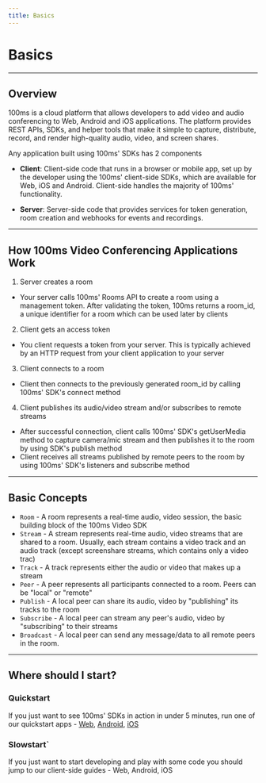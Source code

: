 ```yaml
---
title: Basics
---
```


# Basics

---

## Overview

100ms is a cloud platform that allows developers to add video and audio conferencing to Web, Android and iOS applications. The platform provides REST APIs, SDKs, and helper tools that make it simple to capture, distribute, record, and render high-quality audio, video, and screen shares.

Any application built using 100ms' SDKs has 2 components

-   **Client**: Client-side code that runs in a browser or mobile app, set up by the developer using the 100ms' client-side SDKs, which are available for Web, iOS and Android. Client-side handles the majority of 100ms' functionality.

-   **Server**: Server-side code that provides services for token generation, room creation and webhooks for events and recordings.

---

## How 100ms Video Conferencing Applications Work

1. Server creates a room

-   Your server calls 100ms' Rooms API to create a room using a management token. After validating the token, 100ms returns a room_id, a unique identifier for a room which can be used later by clients

2. Client gets an access token

-   You client requests a token from your server. This is typically achieved by an HTTP request from your client application to your server

3. Client connects to a room

-   Client then connects to the previously generated room_id by calling 100ms' SDK's connect method

4. Client publishes its audio/video stream and/or subscribes to remote streams

-   After successful connection, client calls 100ms' SDK's getUserMedia method to capture camera/mic stream and then publishes it to the room by using SDK's publish method
-   Client receives all streams published by remote peers to the room by using 100ms' SDK's listeners and subscribe method

---

## Basic Concepts

-   `Room` - A room represents a real-time audio, video session, the basic building block of the 100ms Video SDK
-   `Stream` - A stream represents real-time audio, video streams that are shared to a room. Usually, each stream contains a video track and an audio track (except screenshare streams, which contains only a video trac)
-   `Track` - A track represents either the audio or video that makes up a stream
-   `Peer` - A peer represents all participants connected to a room. Peers can be "local" or "remote"
-   `Publish` - A local peer can share its audio, video by "publishing" its tracks to the room
-   `Subscribe` - A local peer can stream any peer's audio, video by "subscribing" to their streams
-   `Broadcast` - A local peer can send any message/data to all remote peers in the room.

---

## Where should I start?

### Quickstart

If you just want to see 100ms' SDKs in action in under 5 minutes, run one of our quickstart apps - [Web](https://github.com/100mslive/100ms-web), [Android](https://github.com/100mslive/100ms-android), [iOS](https://github.com/100mslive/100ms-ios)

### Slowstart`

If you just want to start developing and play with some code you should jump to our client-side guides - Web, Android, iOS
